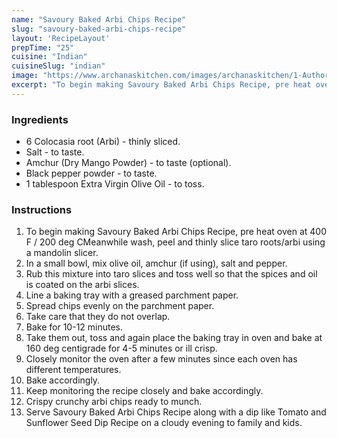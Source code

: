 ---
name: "Savoury Baked Arbi Chips Recipe"
slug: "savoury-baked-arbi-chips-recipe"
layout: 'RecipeLayout'
prepTime: "25"
cuisine: "Indian"
cuisineSlug: "indian"
image: "https://www.archanaskitchen.com/images/archanaskitchen/1-Author/Smitha-Kalluraya/Savoury_Baked_Arbi_Chips_Recipe.jpg"
excerpt: "To begin making Savoury Baked Arbi Chips Recipe, pre heat oven at 400 F  200 deg CMeanwhile wash, peel and thinly slice taro rootsarbi using a mandolin slicer"
---

### Ingredients

- 6 Colocasia root (Arbi) - thinly sliced.
- Salt - to taste.
- Amchur (Dry Mango Powder) - to taste (optional).
- Black pepper powder - to taste.
- 1 tablespoon Extra Virgin Olive Oil - to toss.

### Instructions

1. To begin making Savoury Baked Arbi Chips Recipe, pre heat oven at 400 F / 200 deg CMeanwhile wash, peel and thinly slice taro roots/arbi using a mandolin slicer.
1. In a small bowl, mix olive oil, amchur (if using), salt and pepper.
1. Rub this mixture into taro slices and toss well so that the spices and oil is coated on the arbi slices.
1. Line a baking tray with a greased parchment paper.
1. Spread chips evenly on the parchment paper.
1. Take care that they do not overlap.
1. Bake for 10-12 minutes.
1. Take them out, toss and again place the baking tray in oven and bake at 160 deg centigrade for 4-5 minutes or ill crisp.
1. Closely monitor the oven after a few minutes since each oven has different temperatures.
1. Bake accordingly.
1. Keep monitoring the recipe closely and bake accordingly.
1. Crispy crunchy arbi chips ready to munch.
1. Serve Savoury Baked Arbi Chips Recipe along with a dip like Tomato and Sunflower Seed Dip Recipe on a cloudy evening to family and kids.
